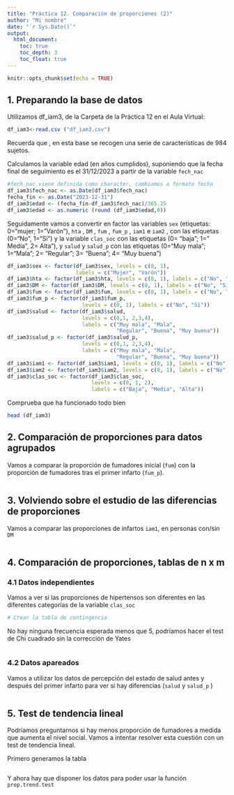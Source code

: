 ```yaml
---
title: "Práctica 12. Comparación de proporciones (2)"
author: "Mi nombre"
date: "`r Sys.Date()`"
output: 
  html_document:
    toc: true
    toc_depth: 3
    toc_float: true
---
```


```r
knitr::opts_chunk$set(echo = TRUE)
```

## 1. Preparando la base de datos

Utilizamos df_iam3, de la Carpeta de la Práctica 12 en el Aula Virtual:

```r
df_iam3<-read.csv ("df_iam3.csv")
```

Recuerda que , en esta base se recogen una serie de características de 984 sujetos. 

Calculamos la variable edad (en años cumplidos), suponiendo que la fecha final de seguimiento es el 31/12/2023 a partir de la variable `fech_nac`

```r
#fech_nac viene definida como character, cambiamos a formato fecha
df_iam3$fech_nac <- as.Date(df_iam3$fech_nac)
fecha_fin <- as.Date("2023-12-31")
df_iam3$edad <- (fecha_fin-df_iam3$fech_nac)/365.25
df_iam3$edad <- as.numeric (round (df_iam3$edad,0))


```

Seguidamente vamos a convertir en factor las variables `sex` (etiquetas: 0="mujer; 1= "Varón"), `hta` , `DM` , `fum` , `fum_p` , `iam1` e `iam2` , con las etiquetas (0="No", 1="Sí") y la variable `clas_soc` con las etiquetas (0= "baja"; 1=" Media", 2= Alta"), y `salud` y `salud_p` con las etiquetas (0="Muy mala"; 1="Mala"; 2= "Regular"; 3= "Buena"; 4= "Muy buena")

```r
df_iam3$sex <- factor(df_iam3$sex, levels = c(0, 1), 
                      labels = c("Mujer", "Varón"))
df_iam3$hta <- factor(df_iam3$hta, levels = c(0, 1), labels = c("No", "Sí"))
df_iam3$DM <- factor(df_iam3$DM, levels = c(0, 1), labels = c("No", "Sí"))
df_iam3$fum <- factor(df_iam3$fum, levels = c(0, 1), labels = c("No", "Sí"))
df_iam3$fum_p <- factor(df_iam3$fum_p, 
                        levels = c(0, 1), labels = c("No", "Sí"))
df_iam3$salud <- factor(df_iam3$salud, 
                        levels = c(0,1, 2,3,4), 
                        labels = c("Muy mala", "Mala",
                                   "Regular", "Buena", "Muy buena"))
df_iam3$salud_p <- factor(df_iam3$salud_p, 
                        levels = c(0,1, 2,3,4), 
                        labels = c("Muy mala", "Mala",
                                   "Regular", "Buena", "Muy buena"))
df_iam3$iam1 <- factor(df_iam3$iam1, levels = c(0, 1), labels = c("No", "Sí"))
df_iam3$iam2 <- factor(df_iam3$iam2, levels = c(0, 1), labels = c("No", "Sí"))
df_iam3$clas_soc <- factor(df_iam3$clas_soc, 
                           levels = c(0, 1, 2), 
                           labels = c("Baja", "Media", "Alta"))
```

Comprueba que ha funcionado todo bien

```r
head (df_iam3)
```


## 2. Comparación de proporciones para datos agrupados

Vamos a comparar la proporción de fumadores inicial (`fum`) con la proporción de fumadores tras el primer infarto (`fum_p`).


```r


```

## 3. Volviendo sobre el estudio de las diferencias de proporciones



Vamos a comparar las proporciones de infartos `iam1`, en personas con/sin `DM`

```r

```

## 4. Comparación de proporciones, tablas de n x m

### 4.1 Datos independientes


Vamos a ver si las proporciones de hipertensos son diferentes en las diferentes categorías de la variable `clas_soc`

```r
# Crear la tabla de contingencia

```

No hay ninguna frecuencia esperada menos que 5, podríamos hacer el test de Chi cuadrado sin la corrección de Yates

```r

```



### 4.2 Datos apareados

Vamos a utilizar los datos de percepción del estado de salud antes y después del primer infarto para ver si hay diferencias (`salud` y `salud_p` )



```r



```



## 5. Test de tendencia lineal


Podríamos preguntarnos si hay menos proporción de fumadores a medida que aumenta el nivel social. Vamos a intentar resolver esta cuestión con un test de tendencia lineal.

Primero generamos la tabla

```r


```

Y ahora hay que disponer los datos para poder usar la función `prop.trend.test`

```r





```


